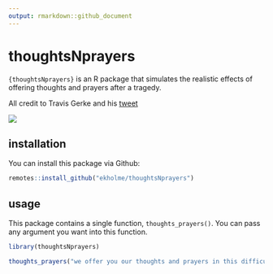 ```yaml
---
output: rmarkdown::github_document
---
```


# thoughtsNprayers

`{thoughtsNprayers}` is an R package that simulates the realistic effects of offering thoughts and prayers after a tragedy.

All credit to Travis Gerke and his [tweet](https://twitter.com/travisgerke/status/1529276517452111872?cxt=HHwWgICjofy4irkqAAAA)

![](./img/kingranch.png)

## installation

You can install this package via Github:

```r
remotes::install_github("ekholme/thoughtsNprayers")
```

## usage

This package contains a single function, `thoughts_prayers()`. You can pass any argument you want into this function.

```r
library(thoughtsNprayers)

thoughts_prayers("we offer you our thoughts and prayers in this difficult time")
```